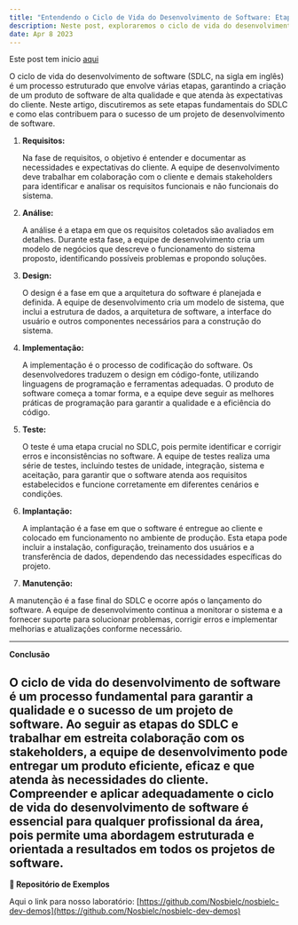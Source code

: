 ```yaml
---
title: "Entendendo o Ciclo de Vida do Desenvolvimento de Software: Etapas Essenciais para o Sucesso do seu Projeto"
description: Neste post, exploraremos o ciclo de vida do desenvolvimento de software, detalhando as etapas essenciais que garantem o sucesso de um projeto, desde a coleta de requisitos até a manutenção pós-lançamento.
date: Apr 8 2023
---
```


Este post tem inicio [aqui](/posts/gam-e-cod-comparativo-102106042023)

O ciclo de vida do desenvolvimento de software (SDLC, na sigla em inglês) é um processo estruturado que envolve várias etapas, garantindo a criação de um produto de software de alta qualidade e que atenda às expectativas do cliente. Neste artigo, discutiremos as sete etapas fundamentais do SDLC e como elas contribuem para o sucesso de um projeto de desenvolvimento de software.

1. **Requisitos:**

    Na fase de requisitos, o objetivo é entender e documentar as necessidades e expectativas do cliente. A equipe de desenvolvimento deve trabalhar em colaboração com o cliente e demais stakeholders para identificar e analisar os requisitos funcionais e não funcionais do sistema.

2. **Análise:**

    A análise é a etapa em que os requisitos coletados são avaliados em detalhes. Durante esta fase, a equipe de desenvolvimento cria um modelo de negócios que descreve o funcionamento do sistema proposto, identificando possíveis problemas e propondo soluções.

3. **Design:**

    O design é a fase em que a arquitetura do software é planejada e definida. A equipe de desenvolvimento cria um modelo de sistema, que inclui a estrutura de dados, a arquitetura de software, a interface do usuário e outros componentes necessários para a construção do sistema.

4. **Implementação:**

    A implementação é o processo de codificação do software. Os desenvolvedores traduzem o design em código-fonte, utilizando linguagens de programação e ferramentas adequadas. O produto de software começa a tomar forma, e a equipe deve seguir as melhores práticas de programação para garantir a qualidade e a eficiência do código.

5. **Teste:**

    O teste é uma etapa crucial no SDLC, pois permite identificar e corrigir erros e inconsistências no software. A equipe de testes realiza uma série de testes, incluindo testes de unidade, integração, sistema e aceitação, para garantir que o software atenda aos requisitos estabelecidos e funcione corretamente em diferentes cenários e condições.

6. **Implantação:**

    A implantação é a fase em que o software é entregue ao cliente e colocado em funcionamento no ambiente de produção. Esta etapa pode incluir a instalação, configuração, treinamento dos usuários e a transferência de dados, dependendo das necessidades específicas do projeto.

7. **Manutenção:**

A manutenção é a fase final do SDLC e ocorre após o lançamento do software. A equipe de desenvolvimento continua a monitorar o sistema e a fornecer suporte para solucionar problemas, corrigir erros e implementar melhorias e atualizações conforme necessário.

---

**Conclusão**

O ciclo de vida do desenvolvimento de software é um processo fundamental para garantir a qualidade e o sucesso de um projeto de software. Ao seguir as etapas do SDLC e trabalhar em estreita colaboração com os stakeholders, a equipe de desenvolvimento pode entregar um produto eficiente, eficaz e que atenda às necessidades do cliente. Compreender e aplicar adequadamente o ciclo de vida do desenvolvimento de software é essencial para qualquer profissional da área, pois permite uma abordagem estruturada e orientada a resultados em todos os projetos de software.
---

**🔗 Repositório de Exemplos**

Aqui o link para nosso laboratório: [https://github.com/Nosbielc/nosbielc-dev-demos](https://github.com/Nosbielc/nosbielc-dev-demos)